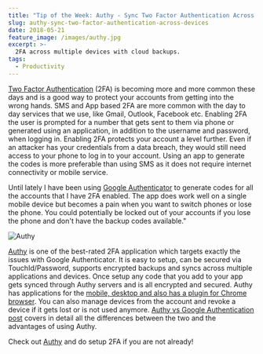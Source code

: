 ```yaml
---
title: "Tip of the Week: Authy - Sync Two Factor Authentication Across Devices"
slug: authy-sync-two-factor-authentication-across-devices
date: 2018-05-21
feature_image: /images/authy.jpg
excerpt: >-
  2FA across multiple devices with cloud backups.
tags:
  - Productivity
---
```

[Two Factor Authentication](https://en.wikipedia.org/wiki/Multi-factor_authentication) (2FA) is becoming more and more common these days and is a good way to protect your accounts from getting into the wrong hands. SMS and App based 2FA are more common with the day to day services that we use, like Gmail, Outlook, Facebook etc. Enabling 2FA the user is prompted for a number that gets sent to them via phone or generated using an application, in addition to the username and password, when logging in. Enabling 2FA protects your account a level further. Even if an attacker has your credentials from a data breach, they would still need access to your phone to log in to your account. Using an app to generate the codes is more preferable than using SMS as it does not require internet connectivity or mobile service.

Until lately I have been using [Google Authenticator](https://support.google.com/accounts/answer/1066447?hl=en&ref_topic=2954345) to generate codes for all the accounts that I have 2FA enabled. The app does work well on a single mobile device but becomes a pain when you want to switch phones or lose the phone. You could potentially be locked out of your accounts if you lose the phone and don't have the backup codes available."

![Authy](/images/authy_preview.png)

[Authy](https://authy.com/features/) is one of the best-rated 2FA application which targets exactly the issues with Google Authenticator. It is easy to setup, can be secured via TouchId/Password, supports encrypted backups and syncs across multiple applications and devices. Once setup any code that you add to your app gets synced through Authy servers and is all encrypted and secured. Authy has applications for the [mobile, desktop and also has a plugin for Chrome browser](https://authy.com/download/). You can also manage devices from the account and revoke a device if it gets lost or is not used anymore. [Authy vs Google Authentication post](https://authy.com/blog/authy-vs-google-authenticator/) covers in detail all the differences between the two and the advantages of using Authy.

Check out [Authy](https://authy.com/features/) and do setup 2FA if you are not already!